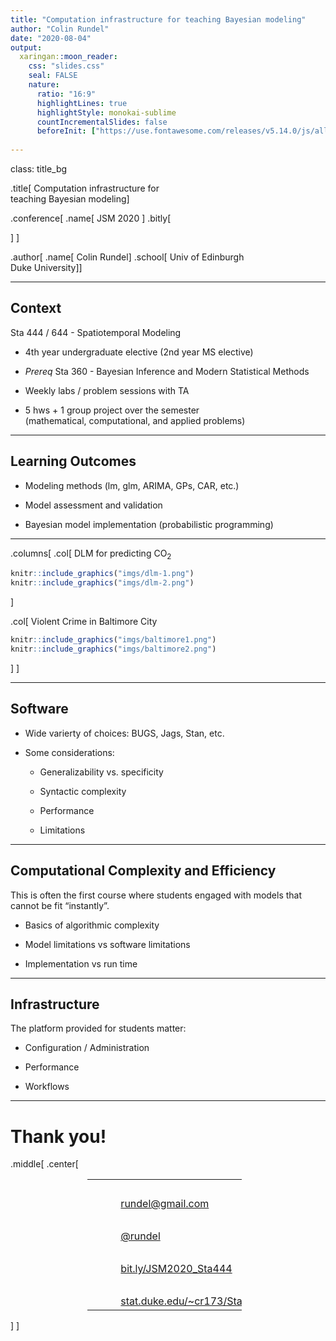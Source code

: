 ```yaml
---
title: "Computation infrastructure for teaching Bayesian modeling"
author: "Colin Rundel"
date: "2020-08-04"
output:
  xaringan::moon_reader:
    css: "slides.css"
    seal: FALSE
    nature:
      ratio: "16:9"
      highlightLines: true
      highlightStyle: monokai-sublime
      countIncrementalSlides: false
      beforeInit: ["https://use.fontawesome.com/releases/v5.14.0/js/all.js"]
      
---
```

class: title_bg

.title[
Computation infrastructure for<br/>teaching Bayesian modeling
]

.conference[
  .name[ 
    JSM 2020 
  ]
  .bitly[ 
    
  ] 
]

.author[
.name[
Colin Rundel
]
.school[
Univ of Edinburgh<br/>
Duke University
]
]

---

## Context

Sta 444 / 644 - Spatiotemporal Modeling

* 4th year undergraduate elective (2nd year MS elective)

* *Prereq* Sta 360 - Bayesian Inference and Modern Statistical Methods

* Weekly labs / problem sessions with TA

* 5 hws + 1 group project over the semester <br/>
(mathematical, computational, and applied problems)

---

## Learning Outcomes

* Modeling methods (lm, glm, ARIMA, GPs, CAR, etc.)

* Model assessment and validation

* Bayesian model implementation (probabilistic programming)

---

.columns[
.col[
DLM for predicting $\text{CO}_2$

```r
knitr::include_graphics("imgs/dlm-1.png")
knitr::include_graphics("imgs/dlm-2.png")
```
]

.col[
Violent Crime in Baltimore City

```r
knitr::include_graphics("imgs/baltimore1.png")
knitr::include_graphics("imgs/baltimore2.png")
```
]
]


---

## Software

* Wide varierty of choices: BUGS, Jags, Stan, etc.

* Some considerations:

  * Generalizability vs. specificity
  
  * Syntactic complexity
  
  * Performance
  
  * Limitations


---

## Computational Complexity and Efficiency

This is often the first course where students engaged with models that cannot be fit "instantly".

* Basics of algorithmic complexity

* Model limitations vs software limitations

* Implementation vs run time

---

## Infrastructure

The platform provided for students matter:

* Configuration / Administration

* Performance

* Workflows

---

# Thank you!

.middle[ .center[

<div style="width: 98%">
<table class="contact" style="text-align: left; margin-left:auto; margin-right:auto; width:50%;">
<tbody>
<tr><td><br/></td><td>&nbsp;&nbsp;&nbsp;</td></tr>
<tr>
  <td style="vertical-align: middle;"> <i class="fas fa-envelope fa-fw fa-2x"></i> </td>
  <td></td>
  <td> 
    <a href="mailto:rundel@gmail.com">rundel@gmail.com</a>
  </td>
</tr>
<tr><td><br/></td></tr>
<tr>
  <td style="vertical-align: middle;"> <i class="fab fa-twitter-square fa-fw fa-2x"></i> </td>
  <td></td>
  <td> 
    <a href="https://twitter.com/rundel">@rundel</a>
  </td>
</tr>
<tr><td><br/></td></tr>
<tr>
  <td style="vertical-align: middle;"> <i class="far fa-file-powerpoint fa-fw fa-2x"></i> </td>
  <td></td>
  <td> 
      <a href="http://bit.ly/JSM2020_Sta444">bit.ly/JSM2020_Sta444</a>
  </td>
</tr>
<tr><td><br/></td></tr>
<tr>
  <td style="vertical-align: middle;"> <i class="fas fa-chalkboard-teacher fa-fw fa-2x"></i> </td>
  <td></td>
  <td> 
    <a href="http://www2.stat.duke.edu/~cr173/Sta444_Fa18/">stat.duke.edu/~cr173/Sta444_Fa18/</a>
  </td>
</tr>
</tbody>
</table>
</div>
] ]
